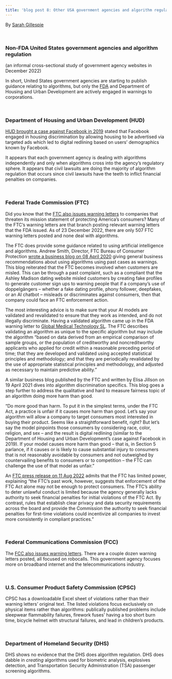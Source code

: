 ```yaml
---
title: 'blog post 8: Other USA government agencies and algorithm regulation'
---
```

By [Sarah Gillespie](https://www.linkedin.com/in/sarahg4567/)  
 
<br> 
 
### Non-FDA United States government agencies and algorithm regulation
(an informal cross-sectional study of government agency websites in December 2022)  

In short, United States government agencies are starting to publish guidance relating to algorithms, but only the [FDA](https://sarahgillespie.github.io/SG/blog_post_7.html) and Department of Housing and Urban Development are actively engaged in warnings to corporations.

<br>

### Department of Housing and Urban Development (HUD)
[HUD brought a case against Facebook in 2019](https://www.hud.gov/sites/dfiles/Main/documents/HUD_v_Facebook.pdf) stated that Facebook engaged in housing discrimination by allowing housing to be advertised via targeted ads which led to digital redlining based on users’ demographics known by Facebook.

It appears that each government agency is dealing with algorithms independently and only when algorithms cross into the agency’s regulatory sphere. It appears that civil lawsuits are doing the majority of algorithm regulation that occurs since civil lawsuits have the teeth to inflict financial penalties on companies.  

<br> 

### Federal Trade Commission (FTC)
Did you know that the [FTC also issues warning letters](https://www.ftc.gov/legal-library/browse/warning-letters) to companies that threaten its mission statement of protecting America’s consumers? Many of the FTC’s warning letters are that branch posting relevant warning letters that the FDA issued. As of 23 December 2022, there are only 507 FTC warning letters posted and none deal with algorithms.

The FTC does provide some guidance related to using artificial intelligence and algorithms. Andrew Smith, Director, FTC Bureau of Consumer Protection [wrote a business blog on 08 April 2020](https://www.ftc.gov/business-guidance/blog/2020/04/using-artificial-intelligence-and-algorithms) giving general business recommendations about using algorithms using past cases as warnings. This blog reiterated that the FTC becomes involved when customers are misled. This can be through a past complaint, such as a compliant that the Ashley Madison dating website misled customers by creating fake profiles to generate customer sign ups to warning people that if a company’s use of doppelgängers – whether a fake dating profile, phony follower, deepfakes, or an AI chatbot – misleads or discriminates against consumers, then that company could face an FTC enforcement action.

The most interesting advice is to make sure that your AI models are validated and revalidated to ensure that they work as intended, and do not illegally discriminate. Having a validated algorithm came up in the FDA warning letter to [Global Medical Technology SL](https://www.fda.gov/inspections-compliance-enforcement-and-criminal-investigations/warning-letters/global-medical-technology-sl-598226-12202019). The FTC describes validating an algorithm as unique to the specific algorithm but may include the algorithm “based on data derived from an empirical comparison of sample groups, or the population of creditworthy and noncreditworthy applicants who applied for credit within a reasonable preceding period of time; that they are developed and validated using accepted statistical principles and methodology; and that they are periodically revalidated by the use of appropriate statistical principles and methodology, and adjusted as necessary to maintain predictive ability.”

A similar business blog published by the FTC and written by Elisa Jillson on 19 April 2021 dives into algorithm discrimination specifics. This blog goes a step further to address the qualitative and hard to measure fairness topic of an algorithm doing more harm than good.

“Do more good than harm. To put it in the simplest terms, under the FTC Act, a practice is unfair if it causes more harm than good. Let’s say your algorithm will allow a company to target consumers most interested in buying their product. Seems like a straightforward benefit, right? But let’s say the model pinpoints those consumers by considering race, color, religion, and sex – and the result is digital redlining (similar to the Department of Housing and Urban Development’s case against Facebook in 2019). If your model causes more harm than good – that is, in Section 5 parlance, if it causes or is likely to cause substantial injury to consumers that is not reasonably avoidable by consumers and not outweighed by countervailing benefits to consumers or to competition – the FTC can challenge the use of that model as unfair.”

An [FTC press release on 11 Aug 2022](https://www.ftc.gov/news-events/news/press-releases/2022/08/ftc-explores-rules-cracking-down-commercial-surveillance-lax-data-security-practices) admits that the FTC has limited power, explaining “the FTC’s past work, however, suggests that enforcement of the FTC Act alone may not be enough to protect consumers. The FTC’s ability to deter unlawful conduct is limited because the agency generally lacks authority to seek financial penalties for initial violations of the FTC Act. By contrast, rules that establish clear privacy and data security requirements across the board and provide the Commission the authority to seek financial penalties for first-time violations could incentivize all companies to invest more consistently in compliant practices.”  

<br> 

### Federal Communications Commission (FCC)

The [FCC also issues warning letters](https://www.fcc.gov/tags/warning-letter).
There are a couple dozen warning letters posted, all focused on robocalls. This government agency focuses more on broadband internet and the telecommunications industry.  

<br> 

### U.S. Consumer Product Safety Commission (CPSC)
CPSC has a downloadable Excel sheet of violations rather than their warning letters' original text. The listed violations focus exclusively on physical items rather than algorithms: publically published problems include sleepwear flammability failures, firework fuses' having a too short burn time, bicycle helmet with structural failures, and lead in children’s products.  

<br> 

### Department of Homeland Security (DHS) 
DHS shows no evidence that the DHS does algorithm regulation. DHS does dabble in *creating* algorithms used for biometric analysis, explosives detection, and Transportation Security Administration (TSA) passenger screening algorithms.  
